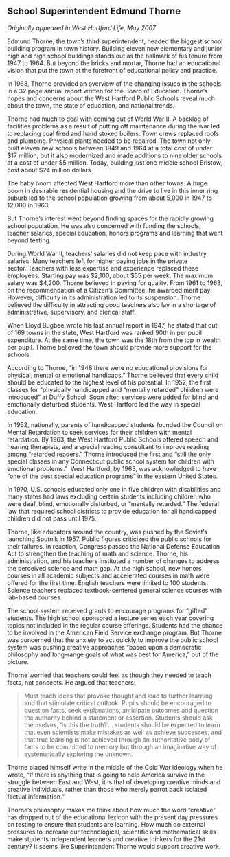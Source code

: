 ## School Superintendent Edmund Thorne {-}

*Originally appeared in West Hartford Life, May 2007*

Edmund Thorne, the town’s third superintendent, headed the biggest school building program in town history. Building eleven new elementary and junior high and high school buildings stands out as the hallmark of his tenure from 1947 to 1964. But beyond the bricks and mortar, Thorne had an educational vision that put the town at the forefront of educational policy and practice.

In 1963, Thorne provided an overview of the changing issues in the schools in a 32 page annual report written for the Board of Education. Thorne’s hopes and concerns about the West Hartford Public Schools reveal much about the town, the state of education, and national trends.

Thorne had much to deal with coming out of World War II. A backlog of facilities problems as a result of putting off maintenance during the war led to replacing coal fired and hand stoked boilers. Town crews replaced roofs and plumbing. Physical plants needed to be repaired. The town not only built eleven new schools between 1949 and 1964 at a total cost of under $17 million, but it also modernized and made additions to nine older schools at a cost of under $5 million. Today, building just one middle school Bristow, cost about $24 million dollars.

The baby boom affected West Hartford more than other towns. A huge boom in desirable residential housing and the drive to live in this inner ring suburb led to the school population growing from about 5,000 in 1947 to 12,000 in 1963.

But Thorne’s interest went beyond finding spaces for the rapidly growing school population. He was also concerned with funding the schools, teacher salaries, special education, honors programs and learning that went beyond testing.

During World War II, teachers’ salaries did not keep pace with industry salaries. Many teachers left for higher paying jobs in the private sector. Teachers with less expertise and experience replaced these employees. Starting pay was $2,100, about $55 per week. The maximum salary was $4,200. Thorne believed in paying for quality. From 1961 to 1963, on the recommendation of a Citizen’s Committee, he awarded merit pay. However, difficulty in its administration led to its suspension. Thorne believed the difficulty in attracting good teachers also lay in a shortage of administrative, supervisory, and clerical staff.

When Lloyd Bugbee wrote his last annual report in 1947, he stated that out of 169 towns in the state, West Hartford was ranked 90th in per pupil expenditure. At the same time, the town was the 18th from the top in wealth per pupil. Thorne believed the town should provide more support for the schools.

According to Thorne, “in 1948 there were no educational provisions for physical, mental or emotional handicaps.” Thorne believed that every child should be educated to the highest level of his potential. In 1952, the first classes for “physically handicapped and “mentally retarded” children were introduced” at Duffy School. Soon after, services were added for blind and emotionally disturbed students. West Hartford led the way in special education.

In 1952, nationally, parents of handicapped students founded the Council on Mental Retardation to seek services for their children with mental retardation. By 1963, the West Hartford Public Schools offered speech and hearing therapists, and a special reading consultant to improve reading among “retarded readers.” Thorne introduced the first and “still the only special classes in any Connecticut public school system for children with emotional problems.”  West Hartford, by 1963, was acknowledged to have “one of the best special education programs” in the eastern United States.

In 1970, U.S. schools educated only one in five children with disabilities and many states had laws excluding certain students including children who were deaf, blind, emotionally disturbed, or “mentally retarded.” The federal law that required school districts to provide education for all handicapped children did not pass until 1975.

Thorne, like educators around the country, was pushed by the Soviet’s launching Sputnik in 1957. Public figures criticized the public schools for their failures. In reaction, Congress passed the National Defense Education Act to strengthen the teaching of math and science. Thorne, his administration, and his teachers instituted a number of changes to address the perceived science and math gap. At the high school, new honors courses in all academic subjects and accelerated courses in math were offered for the first time. English teachers were limited to 100 students. Science teachers replaced textbook-centered general science courses with lab-based courses.

The school system received grants to encourage programs for “gifted” students. The high school sponsored a lecture series each year covering topics not included in the regular course offerings. Students had the chance to be involved in the American Field Service exchange program. But Thorne was concerned that the anxiety to act quickly to improve the public school system was pushing creative approaches “based upon a democratic philosophy and long-range goals of what was best for America,” out of the picture.

Thorne worried that teachers could feel as though they needed to teach facts, not concepts. He argued that teachers:

> Must teach ideas that provoke thought and lead to further learning and that stimulate critical outlook. Pupils should be encouraged to question facts, seek explanations, anticipate outcomes and question the authority behind a statement or assertion. Students should ask themselves, ‘Is this the truth?’... students should be expected to learn that even scientists make mistakes as well as achieve successes, and that true learning is not achieved through an authoritative body of facts to be committed to memory but through an imaginative way of systematically exploring the unknown.

Thorne placed himself write in the middle of the Cold War ideology when he wrote, “If there is anything that is going to help America survive in the struggle between East and West, it is that of developing creative minds and creative individuals, rather than those who merely parrot back isolated factual information.”

Thorne's philosophy makes me think about how much the word "creative" has dropped out of the educational lexicon with the present day pressures on testing to ensure that students are learning. How much do external pressures to increase our technological, scientific and mathematical skills make students independent learners and creative thinkers for the 21st century? It seems like Superintendent Thorne would support creative work.
